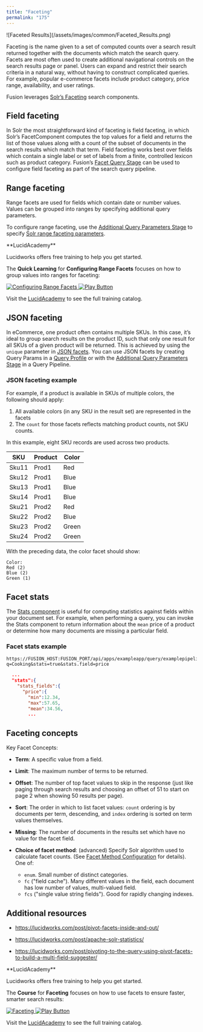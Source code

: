 ```yaml
---
title: "Faceting"
permalink: "175"
---
```


<Frame>![Faceted Results](/assets/images/common/Faceted_Results.png)</Frame>

Faceting is the name given to a set of computed counts over a search result returned together with the documents which match the search query.
Facets are most often used to create additional navigational controls on the search results page or panel. Users can expand and restrict their search criteria in a natural way, without having to construct complicated queries.
For example, popular e-commerce facets include product category, price range, availability, and user ratings.

Fusion leverages [Solr’s Faceting](https://cwiki.apache.org/confluence/display/solr/Faceting) search components.

## Field faceting

In Solr the most straightforward kind of faceting is field faceting, in which Solr’s FacetComponent computes the top values for a field and returns the list of those values along with a count of the subset of documents in the search results which match that term. Field faceting works best over fields which contain a single label or set of labels from a finite, controlled lexicon such as product category. Fusion’s [Facet Query Stage](/fusion/5.9/252/field-facet-stage) can be used to configure field faceting as part of the search query pipeline.

## Range faceting

Range facets are used for fields which contain date or number values. Values can be grouped into ranges by specifying additional query parameters.

To configure range faceting, use the [Additional Query Parameters Stage](/fusion/5.9/294/additional-query-parameters-stage) to specify [Solr range faceting parameters](https://cwiki.apache.org/confluence/display/solr/Faceting#Faceting-RangeFaceting).

<Note>
**LucidAcademy**

Lucidworks offers free training to help you get started.

The **Quick Learning** for **Configuring Range Facets** focuses on how to group values into ranges for faceting:

<Frame>
  <a href="https://academy.lucidworks.com/configuring-range-facets" target="_blank">
    <div class="note-image-wrapper">
      <img noZoom src="/assets/images/training-covers/range-facets.png" alt="Configuring Range Facets" class="note-image" />
      <img noZoom src="/images/play-btn.svg" alt="Play Button" class="note-image-overlay" />
    </div>
  </a>
</Frame>


Visit the [LucidAcademy](https://academy.lucidworks.com) to see the full training catalog.
</Note>

## JSON faceting

In eCommerce, one product often contains multiple SKUs. In this case, it’s ideal to group search results on the product ID, such that only one result for all SKUs of a given product will be returned. This is achieved by using the `unique` parameter in [JSON facets](https://solr.apache.org/guide/solr/latest/query-guide/json-facet-api.html). You can use JSON facets by creating Query Params in a [Query Profile](/how-to/873/create-a-query-profile) or with the [Additional Query Parameters Stage](/fusion/5.9/294/additional-query-parameters-stage)  in a Query Pipeline.

### JSON faceting example

For example, if a product is available in SKUs of multiple colors, the following should apply:

1. All available colors (in any SKU in the result set) are represented in the facets
2. The `count` for those facets reflects matching product counts, not SKU counts.

In this example, eight SKU records are used across two products.

| SKU | Product | Color |
| --- | --- | --- |
| Sku11 | Prod1 | Red |
| Sku12 | Prod1 | Blue |
| Sku13 | Prod1 | Blue |
| Sku14 | Prod1 | Blue |
| Sku21 | Prod2 | Red |
| Sku22 | Prod2 | Blue |
| Sku23 | Prod2 | Green |
| Sku24 | Prod2 | Green |

With the preceding data, the color facet should show:

```
Color:
Red (2)
Blue (2)
Green (1)
```

## Facet stats

The [Stats component](https://solr.apache.org/guide/solr/latest/query-guide/stats-component.html) is useful for computing statistics against fields within your document set. For example, when performing a query, you can invoke the Stats component to return information about the `mean` price of a product or determine how many documents are missing a particular field.

### Facet stats example

```
https://FUSION_HOST:FUSION_PORT/api/apps/exampleapp/query/examplepipeline/select?q=Cooking&stats=true&stats.field=price
```

```json
  ...
  "stats":{
    "stats_fields":{
      "price":{
        "min":12.34,
        "max":57.65,
        "mean":34.56,
        ...
```

## Faceting concepts

Key Facet Concepts:

- **Term**: A specific value from a field.

- **Limit**: The maximum number of terms to be returned.

- **Offset**: The number of top facet values to skip in the response (just like paging through search results and choosing an offset of 51 to start on page 2 when showing 50 results per page).

- **Sort**: The order in which to list facet values: `count` ordering is by documents per term, descending, and `index` ordering is sorted on term values themselves.

- **Missing**: The number of documents in the results set which have no value for the facet field.

- **Choice of facet method**: (advanced) Specify Solr algorithm used to calculate facet counts.
    (See [Facet Method Configuration](https://cwiki.apache.org/confluence/display/solr/Faceting#Faceting-Thefacet.methodParameter) for details).
    One of:

    * `enum`. Small number of distinct categories.
    * `fc` ("field cache"). Many different values in the field, each document has low number of values, multi-valued field.
    * `fcs` ("single value string fields"). Good for rapidly changing indexes.

## Additional resources

- https://lucidworks.com/post/pivot-facets-inside-and-out/

- https://lucidworks.com/post/apache-solr-statistics/

- https://lucidworks.com/post/pivoting-to-the-query-using-pivot-facets-to-build-a-multi-field-suggester/

<Note>
**LucidAcademy**

Lucidworks offers free training to help you get started.

The **Course** for **Faceting** focuses on how to use facets to ensure faster, smarter search results:

<Frame>
  <a href="https://academy.lucidworks.com/faceting-course" target="_blank">
    <div class="note-image-wrapper">
      <img noZoom src="/assets/images/training-covers/faceting-course.jpeg" alt="Faceting" class="note-image" />
      <img noZoom src="/images/play-btn.svg" alt="Play Button" class="note-image-overlay" />
    </div>
  </a>
</Frame>


Visit the [LucidAcademy](https://academy.lucidworks.com) to see the full training catalog.
</Note>
